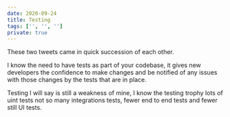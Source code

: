 ```yaml
---
date: 2020-09-24
title: Testing
tags: ['', '', '']
private: true
---
```


These two tweets came in quick succession of each other.

I know the need to have tests as part of your codebase, it gives new
developers the confidence to make changes and be notified of any
issues with those changes by the tests that are in place.

<Tweet tweetLink="TejasKumar_/status/1309145572499058689" />

<Tweet tweetLink="gareth_leake_/status/1308989905197043713" />

Testing I will say is still a weakness of mine, I know the testing
trophy lots of uint tests not so many integrations tests, fewer end to
end tests and fewer still UI tests.
